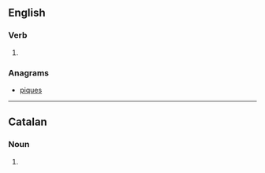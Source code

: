 ==English==

===Verb===
{{head|en|verb form}}

# {{en-third-person singular of|equip}}

===Anagrams===
* [[piques#English|piques]]

----

==Catalan==

===Noun===
{{head|ca|noun form}}

# {{plural of|equip|lang=ca}}